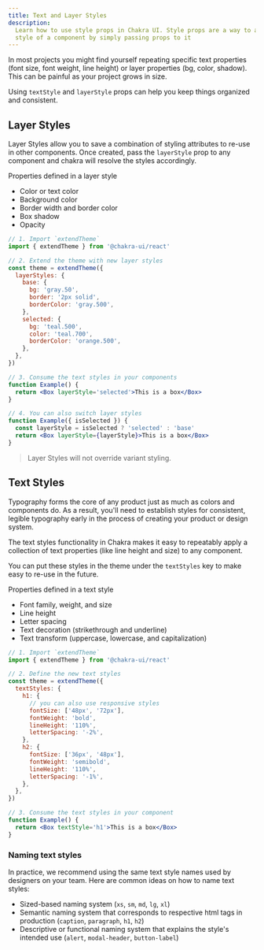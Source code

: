 ```yaml
---
title: Text and Layer Styles
description:
  Learn how to use style props in Chakra UI. Style props are a way to alter the
  style of a component by simply passing props to it
---
```


In most projects you might find yourself repeating specific text properties
(font size, font weight, line height) or layer properties (bg, color, shadow).
This can be painful as your project grows in size.

Using `textStyle` and `layerStyle` props can help you keep things organized and
consistent.

## Layer Styles

Layer Styles allow you to save a combination of styling attributes to re-use in
other components. Once created, pass the `layerStyle` prop to any component and
chakra will resolve the styles accordingly.

Properties defined in a layer style

- Color or text color
- Background color
- Border width and border color
- Box shadow
- Opacity

```jsx live=false
// 1. Import `extendTheme`
import { extendTheme } from '@chakra-ui/react'

// 2. Extend the theme with new layer styles
const theme = extendTheme({
  layerStyles: {
    base: {
      bg: 'gray.50',
      border: '2px solid',
      borderColor: 'gray.500',
    },
    selected: {
      bg: 'teal.500',
      color: 'teal.700',
      borderColor: 'orange.500',
    },
  },
})

// 3. Consume the text styles in your components
function Example() {
  return <Box layerStyle='selected'>This is a box</Box>
}

// 4. You can also switch layer styles
function Example({ isSelected }) {
  const layerStyle = isSelected ? 'selected' : 'base'
  return <Box layerStyle={layerStyle}>This is a box</Box>
}
```

> Layer Styles will not override variant styling.

## Text Styles

Typography forms the core of any product just as much as colors and components
do. As a result, you'll need to establish styles for consistent, legible
typography early in the process of creating your product or design system.

The text styles functionality in Chakra makes it easy to repeatably apply a
collection of text properties (like line height and size) to any component.

You can put these styles in the theme under the `textStyles` key to make easy to
re-use in the future.

Properties defined in a text style

- Font family, weight, and size
- Line height
- Letter spacing
- Text decoration (strikethrough and underline)
- Text transform (uppercase, lowercase, and capitalization)

```jsx live=false
// 1. Import `extendTheme`
import { extendTheme } from '@chakra-ui/react'

// 2. Define the new text styles
const theme = extendTheme({
  textStyles: {
    h1: {
      // you can also use responsive styles
      fontSize: ['48px', '72px'],
      fontWeight: 'bold',
      lineHeight: '110%',
      letterSpacing: '-2%',
    },
    h2: {
      fontSize: ['36px', '48px'],
      fontWeight: 'semibold',
      lineHeight: '110%',
      letterSpacing: '-1%',
    },
  },
})

// 3. Consume the text styles in your component
function Example() {
  return <Box textStyle='h1'>This is a box</Box>
}
```

### Naming text styles

In practice, we recommend using the same text style names used by designers on
your team. Here are common ideas on how to name text styles:

- Sized-based naming system (`xs`, `sm`, `md`, `lg`, `xl`)
- Semantic naming system that corresponds to respective html tags in production
  (`caption`, `paragraph`, `h1`, `h2`)
- Descriptive or functional naming system that explains the style's intended use
  (`alert`, `modal-header`, `button-label`)

